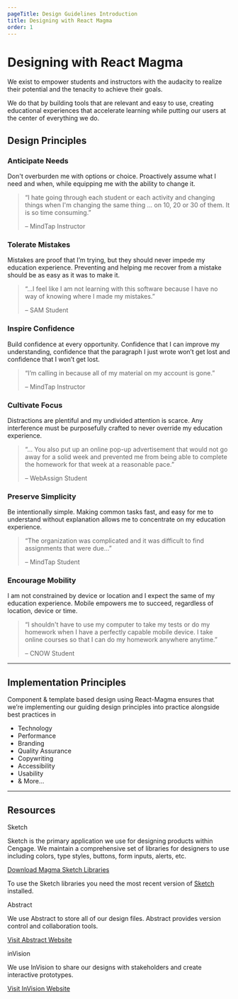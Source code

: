 ```yaml
---
pageTitle: Design Guidelines Introduction
title: Designing with React Magma
order: 1
---
```



# Designing with React Magma

We exist to empower students and instructors with the audacity to realize their potential and the tenacity to achieve their goals.

We do that by building tools that are relevant and easy to use, creating educational experiences that accelerate learning while putting our users at the center of everything we do.

## Design Principles

<div class="principles-c anticipate-container">
  <h3>Anticipate Needs</h3>
  <p>
    Don't overburden me with options or choice. Proactively assume what I need
    and when, while equipping me with the ability to change it.
  </p>
  <blockquote>
    <p>
      &ldquo;I hate going through each student or each activity and changing
      things when I'm changing the same thing ... on 10, 20 or 30 of them. It is
      so time consuming.&rdquo;
    </p>
    <footer>&ndash; MindTap Instructor</footer>
  </blockquote>
</div>
<div class="principles-c encourage-container">
  <h3>Tolerate Mistakes</h3>
  <p>
    Mistakes are proof that I’m trying, but they should never impede my
    education experience. Preventing and helping me recover from a mistake
    should be as easy as it was to make it.
  </p>
  <blockquote>
    <p>
      &ldquo;...I feel like I am not learning with this software because I have
      no way of knowing where I made my mistakes.&rdquo;
    </p>
    <footer>&ndash; SAM Student</footer>
  </blockquote>
</div>
<div class="principles-c inspire-container">
  <h3>Inspire Confidence</h3>
  <p>
    Build confidence at every opportunity. Confidence that I can improve my
    understanding, confidence that the paragraph I just wrote won’t get lost and
    confidence that I won’t get lost.
  </p>
  <blockquote>
    <p>
      &ldquo;I’m calling in because all of my material on my account is
      gone.&rdquo;
    </p>
    <footer>&ndash; MindTap Instructor</footer>
  </blockquote>
</div>
<div class="principles-c cultivate-container">
  <h3>Cultivate Focus</h3>
  <p>
    Distractions are plentiful and my undivided attention is scarce. Any
    interference must be purposefully crafted to never override my education
    experience.
  </p>
  <blockquote>
    <p>
      &ldquo;... You also put up an online pop-up advertisement that would not
      go away for a solid week and prevented me from being able to complete the
      homework for that week at a reasonable pace.&rdquo;
    </p>
    <footer>&ndash; WebAssign Student</footer>
  </blockquote>
</div>
<div class="principles-c preserve-container">
  <h3>Preserve Simplicity</h3>
  <p>
    Be intentionally simple. Making common tasks fast, and easy for me to
    understand without explanation allows me to concentrate on my education
    experience.
  </p>
  <blockquote>
    <p>
      &ldquo;The organization was complicated and it was difficult to find
      assignments that were due...&rdquo;
    </p>
    <footer>&ndash; MindTap Student</footer>
  </blockquote>
</div>
<div class="principles-c discover-container">
  <h3>Encourage Mobility</h3>
  <p>
    I am not constrained by device or location and I expect the same of my
    education experience. Mobile empowers me to succeed, regardless of location,
    device or time.
  </p>
  <blockquote>
    <p>
      &ldquo;I shouldn't have to use my computer to take my tests or do my
      homework when I have a perfectly capable mobile device. I take online
      courses so that I can do my homework anywhere anytime.&rdquo;
    </p>
    <footer>&ndash; CNOW Student</footer>
  </blockquote>
</div>
<span class="horizontal-spacer"></span>
<hr class="article-divider" />

## Implementation Principles

Component & template based design using React-Magma ensures that we’re implementing our guiding design principles into practice alongside best practices in

<ul class="feature-list">
  <li>
    <CheckIcon aria-hidden="true" color={magma.colors.success02} size="18px" />
    Technology
  </li>
  <li>
    <CheckIcon aria-hidden="true" color={magma.colors.success02} size="18px" />
    Performance
  </li>
  <li>
    <CheckIcon aria-hidden="true" color={magma.colors.success02} size="18px" />
    Branding
  </li>
  <li>
    <CheckIcon aria-hidden="true" color={magma.colors.success02} size="18px" />
    Quality Assurance
  </li>
  <li>
    <CheckIcon aria-hidden="true" color={magma.colors.success02} size="18px" />
    Copywriting
  </li>
  <li>
    <CheckIcon aria-hidden="true" color={magma.colors.success02} size="18px" />
    Accessibility
  </li>
  <li>
    <CheckIcon aria-hidden="true" color={magma.colors.success02} size="18px" />
    Usability
  </li>
  <li>
    <CheckIcon color={magma.colors.success02} size="18px" />& More...
  </li>
</ul>
<span class="horizontal-spacer"></span>
<hr class="article-divider" />

## Resources

<div class="heading-leading-img">
  <Heading level={3}>
    <SketchLogo style={{ width: '40px' }} />
    Sketch
  </Heading>
</div>

Sketch is the primary application we use for designing products within Cengage. We maintain a comprehensive set of libraries for designers to use including colors, type styles, buttons, form inputs, alerts, etc.

[Download Magma Sketch Libraries](https://www.dropbox.com/sh/kt8oaf7am443794/AAArcOLft67q5Fk90wcXSmida?dl=0)

To use the Sketch libraries you need the most recent version of [Sketch](https://www.sketch.com/) installed.

<span class="horizontal-spacer"></span>
<div class="heading-leading-img">
  <Heading level={3}>
    <AbstractLogo style={{ width: '40px' }} />
    Abstract
  </Heading>
</div>

We use Abstract to store all of our design files. Abstract provides version control and collaboration tools.

[Visit Abstract Website](https://www.abstract.com/)

<span class="horizontal-spacer"></span>
<div class="heading-leading-img">
  <Heading level={3}>
    <InvisionLogo style={{ width: '40px' }} />
    inVision
  </Heading>
</div>

We use InVision to share our designs with stakeholders and create interactive prototypes.

[Visit InVision Website](https://www.invisionapp.com/)

<span class="horizontal-spacer"></span>
